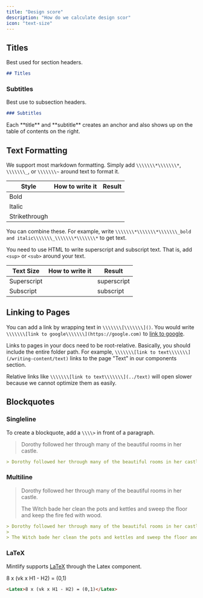 ```yaml
---
title: "Design score"
description: "How do we calculate design scor"
icon: "text-size"
---
```


## Titles

Best used for section headers.

```md
## Titles
```

### Subtitles

Best use to subsection headers.

```md
### Subtitles
```

<Tip>
  Each **title** and **subtitle** creates an anchor and also shows up on the table of contents on the right.
</Tip>

## Text Formatting

We support most markdown formatting. Simply add `\\\\\\\*\\\\\\\*`, `\\\\\\\_`, or `\\\\\\\~` around text to format it.

| Style         | How to write it | Result |
| ------------- | --------------- | ------ |
| Bold          |                 |        |
| Italic        |                 |        |
| Strikethrough |                 |        |

You can combine these. For example, write `\\\\\\\*\\\\\\\*\\\\\\\_bold and italic\\\\\\\_\\\\\\\*\\\\\\\*` to get  text.

You need to use HTML to write superscript and subscript text. That is, add `<sup>` or `<sub>` around your text.

| Text Size   | How to write it | Result      |
| ----------- | --------------- | ----------- |
| Superscript |                 | superscript |
| Subscript   |                 | subscript   |

## Linking to Pages

You can add a link by wrapping text in `\\\\\\\[\\\\\\\]()`. You would write `\\\\\\\[link to google\\\\\\\](https://google.com)` to [link to google](https://google.com).

Links to pages in your docs need to be root-relative. Basically, you should include the entire folder path. For example, `\\\\\\\[link to text\\\\\\\](/writing-content/text)` links to the page "Text" in our components section.

Relative links like `\\\\\\\[link to text\\\\\\\](../text)` will open slower because we cannot optimize them as easily.

## Blockquotes

### Singleline

To create a blockquote, add a `\\\\>` in front of a paragraph.

> Dorothy followed her through many of the beautiful rooms in her castle.

```md
> Dorothy followed her through many of the beautiful rooms in her castle.
```

### Multiline

> Dorothy followed her through many of the beautiful rooms in her castle.
>
> The Witch bade her clean the pots and kettles and sweep the floor and keep the fire fed with wood.

```md
> Dorothy followed her through many of the beautiful rooms in her castle.
>
> The Witch bade her clean the pots and kettles and sweep the floor and keep the fire fed with wood.
```

### LaTeX

Mintlify supports [LaTeX](https://www.latex-project.org) through the Latex component.

<Latex>
  8 x (vk x H1 - H2) = (0,1)
</Latex>

```md
<Latex>8 x (vk x H1 - H2) = (0,1)</Latex>
```